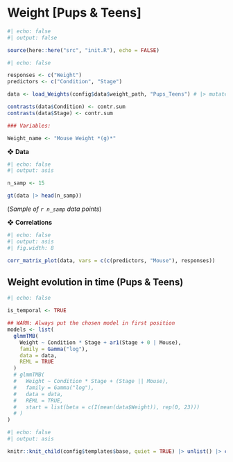 # Weight [Pups & Teens]

```r
#| echo: false
#| output: false

source(here::here("src", "init.R"), echo = FALSE)
```

```r
#| echo: false

responses <- c("Weight")
predictors <- c("Condition", "Stage")

data <- load_Weights(config$data$weight_path, "Pups_Teens") # |> mutate(Day = datawizard::center(Day))

contrasts(data$Condition) <- contr.sum
contrasts(data$Stage) <- contr.sum

### Variables:

Weight_name <- "Mouse Weight *(g)*"
```

❖ **Data**

```r
#| echo: false
#| output: asis

n_samp <- 15

gt(data |> head(n_samp))
```

(*Sample of `r n_samp` data points*)

❖ **Correlations**

```r
#| echo: false
#| output: asis
#| fig.width: 8

corr_matrix_plot(data, vars = c(c(predictors, "Mouse"), responses))
```


## Weight evolution in time (Pups & Teens)

```r
#| echo: false

is_temporal <- TRUE

## WARN: Always put the chosen model in first position
models <- list(
  glmmTMB(
    Weight ~ Condition * Stage + ar1(Stage + 0 | Mouse),
    family = Gamma("log"),
    data = data,
    REML = TRUE
  )
  # glmmTMB(
  #   Weight ~ Condition * Stage + (Stage || Mouse),
  #   family = Gamma("log"),
  #   data = data,
  #   REML = TRUE,
  #   start = list(beta = c(I(mean(data$Weight)), rep(0, 23)))
  # )
)
```

```r
#| echo: false
#| output: asis

knitr::knit_child(config$templates$base, quiet = TRUE) |> unlist() |> cat(sep = '\n')
```
